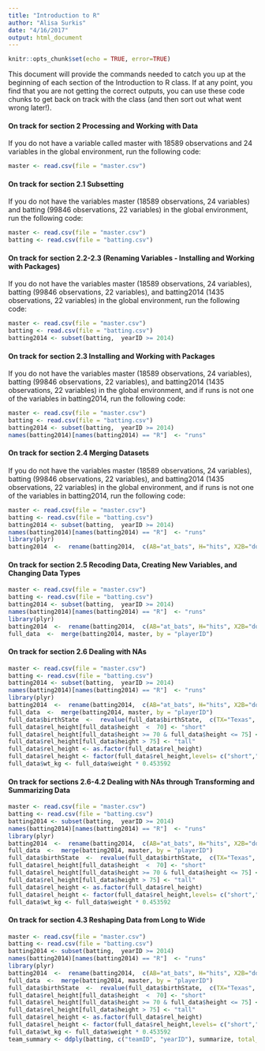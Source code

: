 ```yaml
---
title: "Introduction to R"
author: "Alisa Surkis"
date: "4/16/2017"
output: html_document
---
```


```r
knitr::opts_chunk$set(echo = TRUE, error=TRUE)
```

This document will provide the commands needed to catch you up at the beginning of each section of the Introduction to R class. If at any point, you find that you are not getting the correct outputs, you can use these code chunks to get back on track with the class (and then sort out what went wrong later!).

#### On track for section 2 Processing and Working with Data
If you do not have a variable called master with 18589 observations and 24 variables in the global environment, run the following code:  
```r
master <- read.csv(file = "master.csv")
```

#### On track for section 2.1 Subsetting
If you do not have the variables master (18589 observations, 24 variables) and batting (99846 observations, 22 variables) in the global environment, run the following code: 
```r
master <- read.csv(file = "master.csv")
batting <- read.csv(file = "batting.csv")
```

#### On track for section 2.2-2.3	(Renaming Variables - Installing and Working with Packages)
If you do not have the variables master (18589 observations, 24 variables), batting (99846 observations, 22 variables), and batting2014 (1435 observations, 22 variables) in the global environment, run the following code:  
```r
master <- read.csv(file = "master.csv")
batting <- read.csv(file = "batting.csv")
batting2014 <- subset(batting,  yearID >= 2014)
```

#### On track for section 2.3	Installing and Working with Packages
If you do not have the variables master (18589 observations, 24 variables), batting (99846 observations, 22 variables), and batting2014 (1435 observations, 22 variables) in the global environment, and if runs is not one of the variables in batting2014, run the following code:  
```r
master <- read.csv(file = "master.csv")
batting <- read.csv(file = "batting.csv")
batting2014 <- subset(batting,  yearID >= 2014)
names(batting2014)[names(batting2014) == "R"]  <- "runs"
```

#### On track for section 2.4	Merging Datasets
If you do not have the variables master (18589 observations, 24 variables), batting (99846 observations, 22 variables), and batting2014 (1435 observations, 22 variables) in the global environment, and if runs is not one of the variables in batting2014, run the following code:  
```r
master <- read.csv(file = "master.csv")
batting <- read.csv(file = "batting.csv")
batting2014 <- subset(batting,  yearID >= 2014)
names(batting2014)[names(batting2014) == "R"]  <- "runs"
library(plyr)
batting2014  <-  rename(batting2014,  c(AB="at_bats", H="hits", X2B="doubles"))
```

#### On track for section 2.5	Recoding Data, Creating New Variables, and Changing Data Types

```r
master <- read.csv(file = "master.csv")
batting <- read.csv(file = "batting.csv")
batting2014 <- subset(batting,  yearID >= 2014)
names(batting2014)[names(batting2014) == "R"]  <- "runs"
library(plyr)
batting2014  <-  rename(batting2014,  c(AB="at_bats", H="hits", X2B="doubles"))
full_data  <-  merge(batting2014, master, by = "playerID")
```

#### On track for section 2.6	Dealing with NAs

```r
master <- read.csv(file = "master.csv")
batting <- read.csv(file = "batting.csv")
batting2014 <- subset(batting,  yearID >= 2014)
names(batting2014)[names(batting2014) == "R"]  <- "runs"
library(plyr)
batting2014  <-  rename(batting2014,  c(AB="at_bats", H="hits", X2B="doubles"))
full_data  <-  merge(batting2014, master, by = "playerID")
full_data$birthState  <-  revalue(full_data$birthState,  c(TX="Texas", CA="California"))
full_data$rel_height[full_data$height  <  70] <- "short"
full_data$rel_height[full_data$height >= 70 & full_data$height <= 75] <- "average"
full_data$rel_height[full_data$height > 75] <- "tall"
full_data$rel_height <- as.factor(full_data$rel_height)
full_data$rel_height <- factor(full_data$rel_height,levels= c("short","average","tall"))
full_data$wt_kg <- full_data$weight * 0.453592
```

#### On track for sections 2.6-4.2 Dealing with NAs through Transforming and Summarizing Data

```r
master <- read.csv(file = "master.csv")
batting <- read.csv(file = "batting.csv")
batting2014 <- subset(batting,  yearID >= 2014)
names(batting2014)[names(batting2014) == "R"]  <- "runs"
library(plyr)
batting2014  <-  rename(batting2014,  c(AB="at_bats", H="hits", X2B="doubles"))
full_data  <-  merge(batting2014, master, by = "playerID")
full_data$birthState  <-  revalue(full_data$birthState,  c(TX="Texas", CA="California"))
full_data$rel_height[full_data$height  <  70] <- "short"
full_data$rel_height[full_data$height >= 70 & full_data$height <= 75] <- "average"
full_data$rel_height[full_data$height > 75] <- "tall"
full_data$rel_height <- as.factor(full_data$rel_height)
full_data$rel_height <- factor(full_data$rel_height,levels= c("short","average","tall"))
full_data$wt_kg <- full_data$weight * 0.453592
```

#### On track for section 4.3	Reshaping Data from Long to Wide

```r
master <- read.csv(file = "master.csv")
batting <- read.csv(file = "batting.csv")
batting2014 <- subset(batting,  yearID >= 2014)
names(batting2014)[names(batting2014) == "R"]  <- "runs"
library(plyr)
batting2014  <-  rename(batting2014,  c(AB="at_bats", H="hits", X2B="doubles"))
full_data  <-  merge(batting2014, master, by = "playerID")
full_data$birthState  <-  revalue(full_data$birthState,  c(TX="Texas", CA="California"))
full_data$rel_height[full_data$height  <  70] <- "short"
full_data$rel_height[full_data$height >= 70 & full_data$height <= 75] <- "average"
full_data$rel_height[full_data$height > 75] <- "tall"
full_data$rel_height <- as.factor(full_data$rel_height)
full_data$rel_height <- factor(full_data$rel_height,levels= c("short","average","tall"))
full_data$wt_kg <- full_data$weight * 0.453592
team_summary <- ddply(batting, c("teamID", "yearID"), summarize, total_homeruns  =  sum(HR,  na.rm  =  TRUE),  total_runs  =  sum(R, na.rm  =  TRUE),  mean_homeruns  =  mean(HR,  na.rm  =  TRUE), mean_runs = mean(R, na.rm = TRUE))
```

